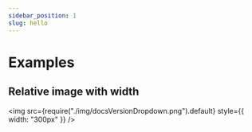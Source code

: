 ```yaml
---
sidebar_position: 1
slug: hello
---
```


# Examples

## Relative image with width

<img
  src={require("./img/docsVersionDropdown.png").default}
  style={{ width: "300px" }}
/>
